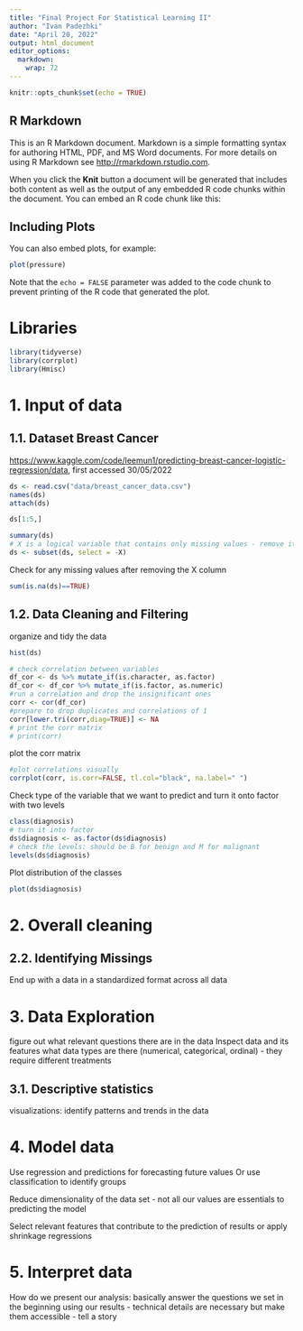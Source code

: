 ```yaml
---
title: "Final Project For Statistical Learning II"
author: "Ivan Padezhki"
date: "April 20, 2022"
output: html_document
editor_options: 
  markdown: 
    wrap: 72
---
```


```r
knitr::opts_chunk$set(echo = TRUE)
```

## R Markdown

This is an R Markdown document. Markdown is a simple formatting syntax
for authoring HTML, PDF, and MS Word documents. For more details on
using R Markdown see <http://rmarkdown.rstudio.com>.

When you click the **Knit** button a document will be generated that
includes both content as well as the output of any embedded R code
chunks within the document. You can embed an R code chunk like this:

## Including Plots

You can also embed plots, for example:

```r
plot(pressure)
```

Note that the `echo = FALSE` parameter was added to the code chunk to
prevent printing of the R code that generated the plot.

# Libraries

```r
library(tidyverse)
library(corrplot)
library(Hmisc)
```

# 1. Input of data

## 1.1. Dataset Breast Cancer

<https://www.kaggle.com/code/leemun1/predicting-breast-cancer-logistic-regression/data>,
first accessed 30/05/2022

```r
ds <- read.csv("data/breast_cancer_data.csv")
names(ds)
attach(ds)
```

```r
ds[1:5,]
```

```r
summary(ds)
# X is a logical variable that contains only missing values - remove it
ds <- subset(ds, select = -X)
```

Check for any missing values after removing the X column

```r
sum(is.na(ds)==TRUE)
```

## 1.2. Data Cleaning and Filtering

organize and tidy the data

```r
hist(ds)
```

```r
# check correlation between variables
df_cor <- ds %>% mutate_if(is.character, as.factor)
df_cor <- df_cor %>% mutate_if(is.factor, as.numeric)
#run a correlation and drop the insignificant ones
corr <- cor(df_cor)
#prepare to drop duplicates and correlations of 1     
corr[lower.tri(corr,diag=TRUE)] <- NA 
# print the corr matrix
# print(corr)
```

plot the corr matrix

```r
#plot correlations visually
corrplot(corr, is.corr=FALSE, tl.col="black", na.label=" ")
```

Check type of the variable that we want to predict and turn it onto
factor with two levels

```r
class(diagnosis)
# turn it into factor
ds$diagnosis <- as.factor(ds$diagnosis)
# check the levels: should be B for benign and M for malignant
levels(ds$diagnosis)
```

Plot distribution of the classes

```r
plot(ds$diagnosis)
```

# 2. Overall cleaning

## 2.2. Identifying Missings

End up with a data in a standardized format across all data

# 3. Data Exploration

figure out what relevant questions there are in the data Inspect data
and its features what data types are there (numerical, categorical,
ordinal) - they require different treatments

## 3.1. Descriptive statistics

visualizations: identify patterns and trends in the data

# 4. Model data

Use regression and predictions for forecasting future values Or use
classification to identify groups

Reduce dimensionality of the data set - not all our values are
essentials to predicting the model

Select relevant features that contribute to the prediction of results or
apply shrinkage regressions

# 5. Interpret data

How do we present our analysis: basically answer the questions we set in
the beginning using our results - technical details are necessary but
make them accessible - tell a story
